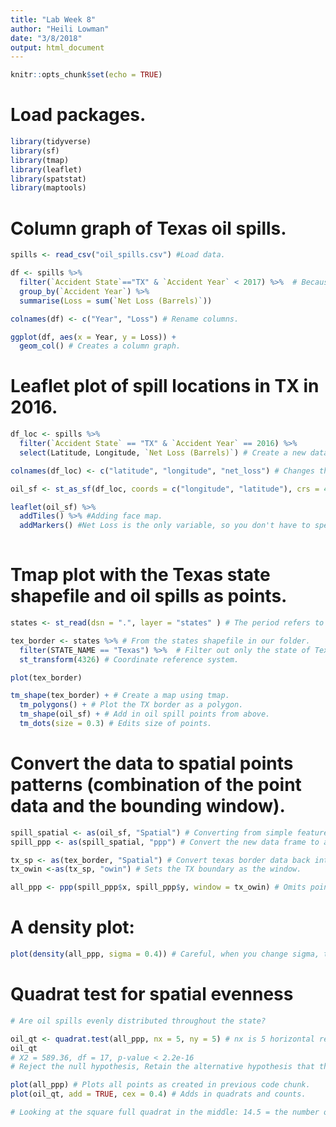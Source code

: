 ```yaml
---
title: "Lab Week 8"
author: "Heili Lowman"
date: "3/8/2018"
output: html_document
---
```


```r
knitr::opts_chunk$set(echo = TRUE)
```

# Load packages.

```r

library(tidyverse)
library(sf)
library(tmap)
library(leaflet)
library(spatstat)
library(maptools)

```

# Column graph of Texas oil spills.

```r

spills <- read_csv("oil_spills.csv") #Load data.

df <- spills %>% 
  filter(`Accident State`=="TX" & `Accident Year` < 2017) %>%  # Because the name has a space in it it must be bounded by the little backwards apostrophes. This chooses only Texan data before 2017.
  group_by(`Accident Year`) %>% 
  summarise(Loss = sum(`Net Loss (Barrels)`))

colnames(df) <- c("Year", "Loss") # Rename columns.  

ggplot(df, aes(x = Year, y = Loss)) +
  geom_col() # Creates a column graph.

```

# Leaflet plot of spill locations in TX in 2016.

```r

df_loc <- spills %>% 
  filter(`Accident State` == "TX" & `Accident Year` == 2016) %>% 
  select(Latitude, Longitude, `Net Loss (Barrels)`) # Create a new dataframe filtering 2016 Texas data and keep only lat, long, and loss columns.

colnames(df_loc) <- c("latitude", "longitude", "net_loss") # Changes the column names.

oil_sf <- st_as_sf(df_loc, coords = c("longitude", "latitude"), crs = 4326) # Convert data frame information into shape data. Remember to always list longitude first, otherwise your map will appear flipped by 90 degrees.

leaflet(oil_sf) %>% 
  addTiles() %>% #Adding face map.
  addMarkers() #Net Loss is the only variable, so you don't have to specify.
  

```

# Tmap plot with the Texas state shapefile and oil spills as points.

```r

states <- st_read(dsn = ".", layer = "states" ) # The period refers to items in your working directory that contain the name "states" and sets all those files to something called "states".

tex_border <- states %>% # From the states shapefile in our folder.
  filter(STATE_NAME == "Texas") %>%  # Filter out only the state of Texas.
  st_transform(4326) # Coordinate reference system.

plot(tex_border)

tm_shape(tex_border) + # Create a map using tmap.
  tm_polygons() + # Plot the TX border as a polygon.
  tm_shape(oil_sf) + # Add in oil spill points from above.
  tm_dots(size = 0.3) # Edits size of points.

```

# Convert the data to spatial points patterns (combination of the point data and the bounding window).

```r

spill_spatial <- as(oil_sf, "Spatial") # Converting from simple features back to a data frame.
spill_ppp <- as(spill_spatial, "ppp") # Convert the new data frame to a point pattern.

tx_sp <- as(tex_border, "Spatial") # Convert texas border data back into a data frame.
tx_owin <-as(tx_sp, "owin") # Sets the TX boundary as the window.

all_ppp <- ppp(spill_ppp$x, spill_ppp$y, window = tx_owin) # Omits points that don't align between the points pattern and the window we define.

```

# A density plot:

```r

plot(density(all_ppp, sigma = 0.4)) # Careful, when you change sigma, the output changes drastically.

```

# Quadrat test for spatial evenness

```r

# Are oil spills evenly distributed throughout the state?

oil_qt <- quadrat.test(all_ppp, nx = 5, ny = 5) # nx is 5 horizontal regions, ny is 5 vertical regions.
oil_qt
# X2 = 589.36, df = 17, p-value < 2.2e-16
# Reject the null hypothesis, Retain the alternative hypothesis that the data is NOT CSR, so it is NOT spatially evenly distributed.

plot(all_ppp) # Plots all points as created in previous code chunk.
plot(oil_qt, add = TRUE, cex = 0.4) # Adds in quadrats and counts.

# Looking at the square full quadrat in the middle: 14.5 = the number of points there should be if the data was truly CSR (notice it's the same to the other complete quadrat to it's right, wherease the quadrat to the left is missing a small chunk so the predicted number of events is 14 instead, if the data was truly evenly distributed). the other full number is the actual number of events (4) and the remaining number at the bottom is the standard deviation between the actual and expected (if CSR) number of events.

```





